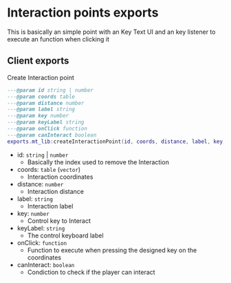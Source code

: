 # Interaction points exports
This is basically an simple point with an Key Text UI and an key listener to execute an function when clicking it

## Client exports

Create Interaction point
```lua copy
---@param id string | number
---@param coords table
---@param distance number
---@param label string
---@param key number
---@param keyLabel string
---@param onClick function
---@param canInteract boolean
exports.mt_lib:createInteractionPoint(id, coords, distance, label, key, keyLabel, onClick, canInteract)
```
- id: `string` | `number`
    - Basically the index used to remove the Interaction
- coords: `table` (`vector`)
    - Interaction coordinates
- distance: `number`
    - Interaction distance
- label: `string`
    - Interaction label
- key: `number`
    - Control key to Interact
- keyLabel: `string`
    - The control keyboard label
- onClick: `function`
    - Function to execute when pressing the designed key on the coordinates
- canInteract: `boolean`
    - Condiction to check if the player can interact